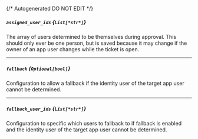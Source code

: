{/* Autogenerated DO NOT EDIT  */}
##### `assigned_user_ids` *{`List[*str*]`}*
The array of users determined to be themselves during approval. This should only ever be one person, but is saved because it may change if the owner of an app user changes while the ticket is open.

---
##### `fallback` *{`Optional[bool]`}*
Configuration to allow a fallback if the identity user of the target app user cannot be determined.

---
##### `fallback_user_ids` *{`List[*str*]`}*
Configuration to specific which users to fallback to if fallback is enabled and the identity user of the target app user cannot be determined.


